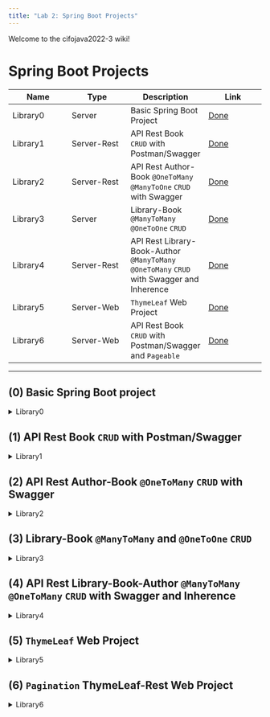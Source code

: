 ```yaml
---
title: "Lab 2: Spring Boot Projects"
---
```


Welcome to the cifojava2022-3 wiki!

# Spring Boot Projects

| Name | Type | Description | Link |
| ------------- | ------------- | ------------- | -------------
|  Library0  | Server | Basic Spring Boot Project | [Done](https://github.com/AlbertProfe/cifojava2022-3/wiki#0-basic-spring-boot-project) |
|  Library1  | Server-Rest | API Rest Book `CRUD` with Postman/Swagger| [Done](https://github.com/AlbertProfe/cifojava2022-3/wiki/Library1:-API-Rest-Book-CRUD-with-Postman-Swagger) |
|  Library2  | Server-Rest | API Rest Author-Book `@OneToMany` `@ManyToOne` `CRUD` with Swagger  | [Done](https://github.com/AlbertProfe/cifojava2022-3/wiki/Library2:-API-Rest-Author-Book-@OneToMany-CRUD-with-Swagger) |
|  Library3  | Server | Library-Book `@ManyToMany` `@OneToOne` `CRUD` | [Done](https://github.com/AlbertProfe/cifojava2022-3/wiki/Library3:-API-Rest-Library-Book-@ManyToMany-@OneToOne-CRUD-with-Swagger) |
|  Library4  | Server-Rest | API Rest Library-Book-Author `@ManyToMany` `@OneToMany` `CRUD` with Swagger and Inherence | [Done]() |
|  Library5  | Server-Web | `ThymeLeaf` Web Project | [Done](https://github.com/AlbertProfe/cifojava2022-3/tree/master/library5) |
|  Library6  | Server-Web |  API Rest Book `CRUD` with Postman/Swagger and `Pageable` | [Done](https://github.com/AlbertProfe/cifojava2022-3/tree/90d819e54ebbd95d85243ef74040638798bb1b62/library6) |

***

## (0) Basic Spring Boot project

<details>
<summary>Library0</summary>

* Preliminary works:
  * Create project on [Spring Init](https://start.spring.io/)
  * [Images](https://drive.google.com/drive/folders/1H054CjFFY5EIHlBP7T08s2HilS8RnnHR?usp=sharing), step-by-step to create project
  * [Lombok](https://projectlombok.org/) to make entities simplier
  * [Java-Faker](https://github.com/DiUS/java-faker) to create _entities_
  * Be careful with **devtools**!!
    `You must go to settings and mark it, CTRL+ALT+S
     on Advanced Settings: Allow Auto-make`
  * Very simple project: **no database**, `@BookService` with an `ArrayList<Book> books` where _books_ are stored
  * `@RestController` and `@Controller` to publish JSON data and an HTML web with _Thymeleaf_

* [version 1.0](https://github.com/AlbertProfe/cifojava2022-3/tree/d9af131064c4c47ef9797c09e53cbc6b48023746) : spring boot executions, api REST and web
* [version 2.0](https://github.com/AlbertProfe/cifojava2022-3/tree/33ab432930f3cb8f9aa66a4d6335b90eaea82e31) : just some little modifications to explain what `th:` is

</details>

## (1) API Rest Book `CRUD` with Postman/Swagger

<details>
<summary>Library1</summary>

* Base project:
  * POM
  * API REST **Read** CRUD
  * DataBase H2
  * Application.properties
  * Command Line Runner with methods to test
  * Postman to test API REST, [Postman web](https://www.postman.com/)
  * @Entity, @RestController, @Service, @CrudRepository JPA 2.0, @Component

[Library1](https://github.com/AlbertProfe/cifojava2022-3/wiki/Library1:-API-Rest-Book-CRUD-with-Postman-Swagger) /
[Repo](https://github.com/AlbertProfe/cifojava2022-3/tree/master/library1)
</details>

## (2) API Rest Author-Book `@OneToMany` `CRUD` with Swagger

<details>
<summary>Library2</summary>

* Base project:
  * Library1
  * Two entities related `@OneToMany`, that is, `1:n`

[Library2](https://github.com/AlbertProfe/cifojava2022-3/wiki/Library2:-API-Rest-Author-Book-@OneToMany-CRUD-with-Swagger) /
[Repo](https://github.com/AlbertProfe/cifojava2022-3/tree/master/library2)
</details>

## (3) Library-Book `@ManyToMany` and `@OneToOne` `CRUD`

<details>
<summary>Library3</summary>

* Base project:
  * Library2
  * Two/Three entities related `@ManyToMany`, that is, `n:m` and `@OneToOne` `1:1`

[Library3](https://github.com/AlbertProfe/cifojava2022-3/wiki/Library3:-API-Rest-Library-Book-@ManyToMany-@OneToOne-CRUD-with-Swagger) /
[Repo](https://github.com/AlbertProfe/cifojava2022-3/tree/master/library3)
</details>

## (4) API Rest Library-Book-Author `@ManyToMany` `@OneToMany` `CRUD` with Swagger and Inherence

<details>
<summary>Library4</summary>

* Base project:
  * Library2 and Library3
  * Inherence and Interficies
  * Audit and JavaFaker
  * JPQL  
  * Batch operations and Pagination

</details>

## (5) `ThymeLeaf` Web Project

<details>
<summary>Library5</summary>

* Base project:
  * Library
  * Templates **HTML** Thymeleaf, `Templates Engine`
  * @Controller instead of @RestController

</details>

## (6) `Pagination` ThymeLeaf-Rest Web Project

<details>
<summary>Library6</summary>

* Base project:
  * Library
  * Templates **HTML** Thymeleaf, `Templates Engine`
  * @RestController
  * Pagination and Sorting

</details>
